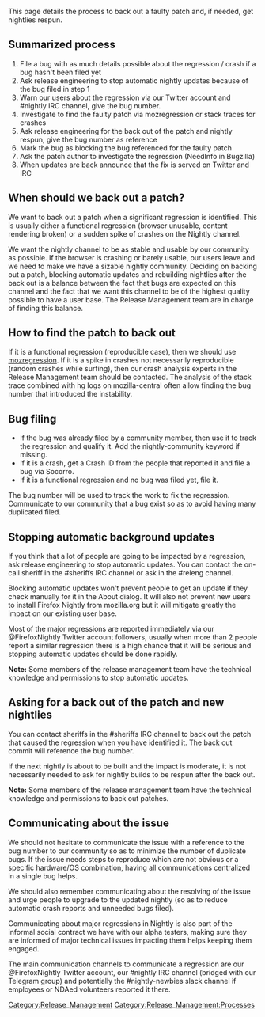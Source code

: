 <p style="font-size: larger; font-weight:bold;">This page details the process to back out a faulty patch and, if needed, get nightlies respun.</p>


== Summarized process ==

# File a bug with as much details possible about the regression / crash if a bug hasn't been filed yet
# Ask release engineering to stop automatic nightly updates because of the bug filed in step 1
# Warn our users about the regression via our Twitter account and #nightly IRC channel, give the bug number.
# Investigate to find the faulty patch via mozregression or stack traces for crashes
# Ask release engineering for the back out of the patch and nightly respun, give the bug number as reference
# Mark the bug as blocking the bug referenced for the faulty patch
# Ask the patch author to investigate the regression (NeedInfo in Bugzilla)
# When updates are back announce that the fix is served on Twitter and IRC

== When should we back out a patch? ==

We want to back out a patch when a significant regression is identified. This is usually either a functional regression (browser unusable, content rendering broken) or a sudden spike of crashes on the Nightly channel.

We want the nightly channel to be as stable and usable by our community as possible. If the browser is crashing or barely usable, our users leave and we need to make we have a sizable nightly community. Deciding on backing out a patch, blocking automatic updates and rebuilding nightlies after the back out is a balance between the fact that bugs are expected on this channel and the fact that we want this channel to be of the highest quality possible to have a user base. The Release Management team are in charge of finding this balance.

== How to find the patch to back out ==

If it is a functional regression (reproducible case), then we should use [https://mozilla.github.io/mozregression/quickstart.html mozregression]. If it is a spike in crashes not necessarily reproducible (random crashes while surfing), then our crash analysis experts in the Release Management team should be contacted. The analysis of the stack trace combined with hg logs on mozilla-central often allow finding the bug number that introduced the instability.

== Bug filing ==

* If the bug was already filed by a community member, then use it to track the regression and qualify it. Add the nightly-community keyword if missing.
* If it is a crash, get a Crash ID from the people that reported it and file a bug via Socorro.
* If it is a functional regression and no bug was filed yet, file it.

The bug number will be used to track the work to fix the regression. Communicate to our community that a bug exist so as to avoid having many duplicated filed.

== Stopping automatic background updates ==

If you think that a lot of people are going to be impacted by a regression, ask release engineering to stop automatic updates. You can contact the on-call sheriff in the #sheriffs IRC channel or ask in the #releng channel.

Blocking automatic updates won't prevent people to get an update if they check manually for it in the About dialog. It will also not prevent new users to install Firefox Nightly from mozilla.org but it will mitigate greatly the impact on our existing user base.

Most of the major regressions are reported immediately via our @FirefoxNightly Twitter account followers, usually when more than 2 people report a similar regression there is a high chance that it will be serious and stopping automatic updates should be done rapidly.

'''Note:''' Some members of the release management team have the technical knowledge and permissions to stop automatic updates.

== Asking for a back out of the patch  and new nightlies ==

You can contact sheriffs in the #sheriffs IRC channel to back out the patch that caused the regression when you have identified it. The back out commit will reference the bug number.

If the next nightly is about to be built and the impact is moderate, it is not necessarily needed to ask for nightly builds to be respun after the back out.

'''Note:''' Some members of the release management team have the technical knowledge and permissions to back out patches.

== Communicating about the issue ==

We should not hesitate to communicate the issue with a reference to the bug number to our community so as to minimize the number of duplicate bugs. If the issue needs steps to reproduce which are not obvious or a specific hardware/OS combination, having all communications centralized in a single bug helps.

We should also remember communicating about the resolving of the issue and urge people to upgrade to the updated nightly (so as to reduce automatic crash reports and unneeded bugs filed).

Communicating about major regressions in Nightly is also part of the informal social contract we have with our alpha testers, making sure they are informed of major technical issues impacting them helps keeping them engaged.

The main communication channels to communicate a regression are our @FirefoxNightly Twitter account, our #nightly IRC channel (bridged with our Telegram group) and potentially the #nightly-newbies slack channel if employees or NDAed volunteers reported it there.

[[Category:Release_Management]]
[[Category:Release_Management:Processes]]
